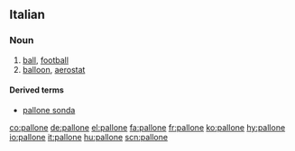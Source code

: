 ==Italian==

===Noun===
{{it-noun|pallon|f|e|i}}

# [[ball]], [[football]]
# [[balloon]], [[aerostat]]

====Derived terms====
*[[pallone sonda]]

[[co:pallone]]
[[de:pallone]]
[[el:pallone]]
[[fa:pallone]]
[[fr:pallone]]
[[ko:pallone]]
[[hy:pallone]]
[[io:pallone]]
[[it:pallone]]
[[hu:pallone]]
[[scn:pallone]]